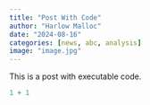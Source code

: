 ```yaml
---
title: "Post With Code"
author: "Harlow Malloc"
date: "2024-08-16"
categories: [news, abc, analysis]
image: "image.jpg"
---
```


This is a post with executable code.

```r
1 + 1
```
